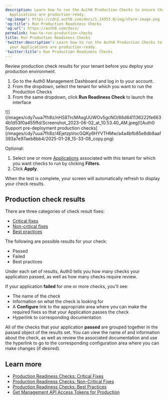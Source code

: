 ```yaml
---
description: Learn how to run the Auth0 Production Checks to ensure that your
  Applications are production-ready.
'og:image': https://cdn2.auth0.com/docs/1.14553.0/img/share-image.png
'og:title': Run Production Readiness Checks
'og:url': https://auth0.com/docs/
permalink: how-to-run-production-checks
title: Run Production Readiness Checks
'twitter:description': Learn how to run the Auth0 Production Checks to ensure that
  your Applications are production-ready.
'twitter:title': Run Production Readiness Checks
---
```

Review production check results for your tenant before you deploy your production environment.

1. Go to the Auth0 Management Dashboard and log in to your account.
2. From the dropdown, select the tenant for which you want to run the Production Checks
3. From the same dropdown, click **Run Readiness Check** to launch the interface

<Frame>![](/images/cdy7uua7fh8z/nHS8TrcMAsgUUWOv5gcNO/66d641136222fe6634b1d53f0a455ffd/Screenshot_2023-06-02_at_10.53.40_AM.jpeg)</Frame><Frame>![Auth0 Support pre-deployment production checks](/images/cdy7uua7fh8z/4EjetzpVocGQKy6HYVTHMw/a4a4bfb85e8db8aaf393a7e97aeb8bb4/2025-01-28_15-33-08_copy.png)</Frame>

Optional:

1. Select one or more [Applications](/docs/get-started/applications) associated with this tenant for which you want checks to run by clicking **Filters.**
2. Click **Apply**.

When the test is complete, your screen will automatically refresh to display your check results.

## Production check results

There are three categories of check result fixes:

* [Critical fixes](/docs/deploy-monitor/pre-deployment-checks/production-check-required-fixes)
* [Non-critical fixes](/docs/deploy-monitor/pre-deployment-checks/production-check-recommended-fixes)
* [Best practices](/docs/deploy-monitor/pre-deployment-checks/production-checks-best-practices)

The following are possible results for your check:

* Passed
* Failed
* Best practices

Under each set of results, Auth0 tells you how many checks your application passed, as well as how many checks require review.

If your application **failed** for one or more checks, you'll see:

* The name of the check
* Information on what the check is looking for
* A **Configure** link to the appropriate area where you can make the required fixes so that your Application passes the check
* Hyperlink to corresponding documentation

All of the checks that your application **passed** are grouped together in the passed object of the results set. You can view the name of and information about the check, as well as review the associated documentation and use the hyperlink to go to the corresponding configuration area where you can make changes (if desired).

## Learn more

* [Production Readiness Checks: Critical Fixes](/docs/deploy-monitor/pre-deployment-checks/production-check-required-fixes)
* [Production Readiness Checks: Non-Critical Fixes](/docs/deploy-monitor/pre-deployment-checks/production-check-recommended-fixes)
* [Production Readiness Checks: Best Practices](/docs/deploy-monitor/pre-deployment-checks/production-checks-best-practices)
* [Get Management API Access Tokens for Production](/docs/secure/tokens/access-tokens/management-api-access-tokens/get-management-api-access-tokens-for-production)